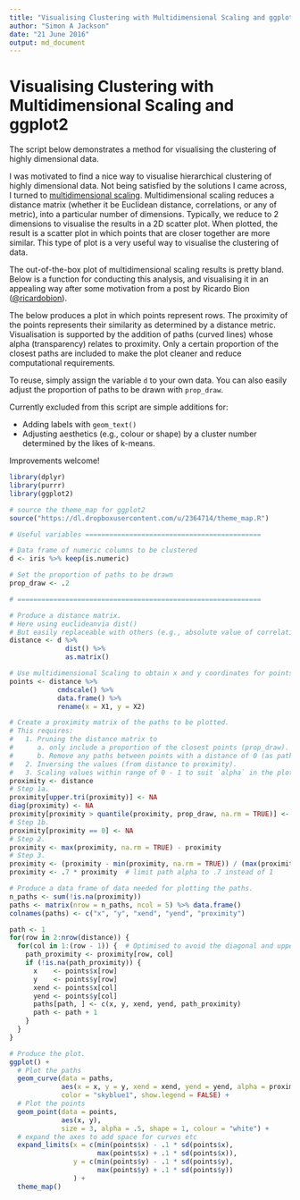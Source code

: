 ```yaml
---
title: "Visualising Clustering with Multidimensional Scaling and ggplot2"
author: "Simon A Jackson"
date: "21 June 2016"
output: md_document
---
```


# Visualising Clustering with Multidimensional Scaling and ggplot2

The script below demonstrates a method for visualising the clustering of highly dimensional data.

I was motivated to find a nice way to visualise hierarchical clustering of highly dimensional data. Not being satisfied by the solutions I came across, I turned to [multidimensional scaling](https://en.wikipedia.org/wiki/Multidimensional_scaling). Multidimensional scaling reduces a distance matrix (whether it be Euclidean distance, correlations, or any of metric), into a particular number of dimensions. Typically, we reduce to 2 dimensions to visualise the results in a 2D scatter plot. When plotted, the result is a scatter plot in which points that are closer together are more similar. This type of plot is a very useful way to visualise the clustering of data.

The out-of-the-box plot of multidimensional scaling results is pretty bland. Below is a function for conducting this analysis, and visualising it in an appealing way after some motivation from a post by Ricardo Bion ([@ricardobion](https://twitter.com/ricardobion/status/717916814529810432)).

The below produces a plot in which points represent rows. The proximity of the points represents their similarity as determined by a distance metric. Visualisation is supported by the addition of paths (curved lines) whose alpha (transparency) relates to proximity. Only a certain proportion of the closest paths are included to make the plot cleaner and reduce computational requirements.

To reuse, simply assign the variable `d` to your own data. You can also easily adjust the proportion of paths to be drawn with `prop_draw`.

Currently excluded from this script are simple additions for:

- Adding labels with `geom_text()`
- Adjusting aesthetics (e.g., colour or shape) by a cluster number determined by the likes of k-means.

Improvements welcome!

```r
library(dplyr)
library(purrr)
library(ggplot2)

# source the theme_map for ggplot2
source("https://dl.dropboxusercontent.com/u/2364714/theme_map.R")

# Useful variables ============================================

# Data frame of numeric columns to be clustered
d <- iris %>% keep(is.numeric)

# Set the proportion of paths to be drawn
prop_draw <- .2

# =============================================================

# Produce a distance matrix.
# Here using euclideanvia dist()
# But easily replaceable with others (e.g., absolute value of correlations)
distance <- d %>%
              dist() %>%
              as.matrix()

# Use multidimensional Scaling to obtain x and y coordinates for points.
points <- distance %>%
            cmdscale() %>%
            data.frame() %>%
            rename(x = X1, y = X2)

# Create a proximity matrix of the paths to be plotted.
# This requires:
#   1. Pruning the distance matrix to
#      a. only include a proportion of the closest points (prop_draw).
#      b. Remove any paths between points with a distance of 0 (as path cannot be drawn).
#   2. Inversing the values (from distance to proximity).
#   3. Scaling values within range of 0 - 1 to suit `alpha` in the plot.
proximity <- distance
# Step 1a.
proximity[upper.tri(proximity)] <- NA
diag(proximity) <- NA
proximity[proximity > quantile(proximity, prop_draw, na.rm = TRUE)] <- NA
# Step 1b.
proximity[proximity == 0] <- NA
# Step 2.
proximity <- max(proximity, na.rm = TRUE) - proximity
# Step 3.
proximity <- (proximity - min(proximity, na.rm = TRUE)) / (max(proximity, na.rm = TRUE) - min(proximity, na.rm = TRUE))
proximity <- .7 * proximity  # limit path alpha to .7 instead of 1

# Produce a data frame of data needed for plotting the paths.
n_paths <- sum(!is.na(proximity))
paths <- matrix(nrow = n_paths, ncol = 5) %>% data.frame()
colnames(paths) <- c("x", "y", "xend", "yend", "proximity")

path <- 1
for(row in 2:nrow(distance)) {
  for(col in 1:(row - 1)) {  # Optimised to avoid the diagonal and upper triangle (which are NA)
    path_proximity <- proximity[row, col]
    if (!is.na(path_proximity)) {
      x    <- points$x[row]
      y    <- points$y[row]
      xend <- points$x[col]
      yend <- points$y[col]
      paths[path, ] <- c(x, y, xend, yend, path_proximity)
      path <- path + 1
    }
  }
}

# Produce the plot.
ggplot() +
  # Plot the paths
  geom_curve(data = paths,
             aes(x = x, y = y, xend = xend, yend = yend, alpha = proximity),
             color = "skyblue1", show.legend = FALSE) +
  # Plot the points
  geom_point(data = points,
             aes(x, y),
             size = 3, alpha = .5, shape = 1, colour = "white") +
  # expand the axes to add space for curves etc
  expand_limits(x = c(min(points$x) - .1 * sd(points$x),
                      max(points$x) + .1 * sd(points$x)),
                y = c(min(points$y) - .1 * sd(points$y),
                      max(points$y) + .1 * sd(points$y))
                ) +
  theme_map()

```

